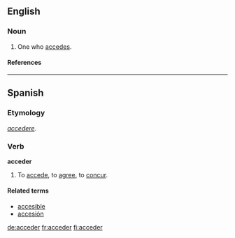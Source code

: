 ==English==

===Noun===
{{en-noun}}

# One who [[accede]]s.

====References====
{{R:Webster 1913}}

----

==Spanish==

===Etymology===
{{L.|es}} ''[[accedere]]''.

===Verb===
'''acceder'''

# To [[accede]], to [[agree]], to [[concur]].

====Related terms====
*[[accesible]]
*[[accesión]]

[[de:acceder]]
[[fr:acceder]]
[[fi:acceder]]